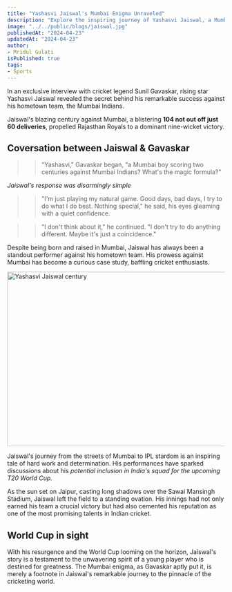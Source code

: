 ```yaml
---
title: "Yashasvi Jaiswal's Mumbai Enigma Unraveled"
description: "Explore the inspiring journey of Yashasvi Jaiswal, a Mumbai-born cricket prodigy, as he unravels the mystery behind his exceptional performances against the Mumbai Indians. In an insightful interview with cricket legend Sunil Gavaskar, Jaiswal shares the simplicity of his approach: playing his natural game, regardless of the opponent. "
image: "../../public/blogs/jaiswal.jpg"
publishedAt: "2024-04-23"
updatedAt: "2024-04-23"
author: 
- Mridul Gulati
isPublished: true
tags: 
- Sports
---
```


In an exclusive interview with cricket legend Sunil Gavaskar, rising star Yashasvi Jaiswal revealed the secret behind his remarkable success against his hometown team, the Mumbai Indians.

Jaiswal's blazing century against Mumbai, a blistering **104 not out off just 60 deliveries**, propelled Rajasthan Royals to a dominant nine-wicket victory. 

## Coversation between Jaiswal & Gavaskar
>> "Yashasvi," Gavaskar began, "a Mumbai boy scoring two centuries against Mumbai Indians? What's the magic formula?"

*Jaiswal's response was disarmingly simple* 

>> "I'm just playing my natural game. Good days, bad days, I try to do what I do best. Nothing special," he said, his eyes gleaming with a quiet confidence.

>> "I don't think about it," he continued. "I don't try to do anything different. Maybe it's just a coincidence."

Despite being born and raised in Mumbai, Jaiswal has always been a standout performer against his hometown team. His prowess against Mumbai has become a curious case study, baffling cricket enthusiasts.

<Image
  src="/blogs/yashasvi.png"
  width="718"
  height="404"
  alt="Yashasvi Jaiswal century"
  sizes="100vw"
/>

Jaiswal's journey from the streets of Mumbai to IPL stardom is an inspiring tale of hard work and determination. His performances have sparked discussions about his *potential inclusion in India's squad for the upcoming T20 World Cup.*

As the sun set on Jaipur, casting long shadows over the Sawai Mansingh Stadium, Jaiswal left the field to a standing ovation. His innings had not only earned his team a crucial victory but had also cemented his reputation as one of the most promising talents in Indian cricket.

## World Cup in sight

With his resurgence and the World Cup looming on the horizon, Jaiswal's story is a testament to the unwavering spirit of a young player who is destined for greatness. The Mumbai enigma, as Gavaskar aptly put it, is merely a footnote in Jaiswal's remarkable journey to the pinnacle of the cricketing world.